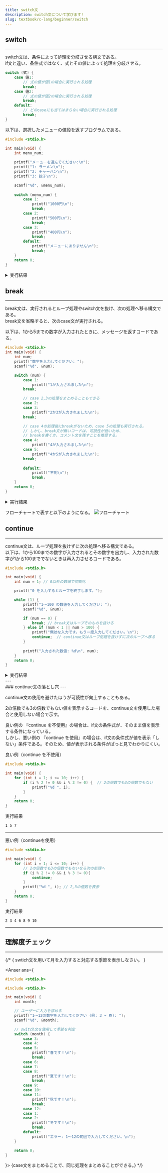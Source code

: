 ```yaml
---
title: switch文
description: switch文について学びます!
slug: textbook/c-lang/beginner/switch
---
```



## switch
---

switch文は、条件によって処理を分岐させる構文である。  
if文と違い、条件式ではなく、式とその値によって処理を分岐させる。  

```c   
switch (式) {
    case 値1:
        // 式の値が値1の場合に実行される処理
        break;
    case 値2:
        // 式の値が値2の場合に実行される処理
        break;
    default:
        // どのcaseにも当てはまらない場合に実行される処理
        break;
}
```

以下は、選択したメニューの値段を返すプログラムである。

```c
#include <stdio.h> 

int main(void) {
    int menu_num;
    
    printf("メニューを選んでください:\n");
    printf("1: ラーメン\n");
    printf("2: チャーハン\n");
    printf("3: 餃子\n");

    scanf("%d", &menu_num);
    
    switch (menu_num) {
        case 1:
            printf("1000円\n");
            break;
        case 2:
            printf("500円\n");
            break;
        case 3:
            printf("400円\n");
            break;
        default:
            printf("メニューにありません\n");
            break;
    }
    return 0;
}
```
<details>
  <summary>実行結果</summary>
実行結果1
```
メニューを選んでください:
1: ラーメン
2: チャーハン
3: 餃子
1
1000円
```
---
実行結果2
```
メニューを選んでください:
1: ラーメン
2: チャーハン
3: 餃子
4
メニューにありません
```
---
フローチャートで表すと以下のようになる。
![フローチャート](/fc_menu_switch.drawio.svg)
</details>

## break
---

break文は、実行されるとループ処理やswitch文を抜け、次の処理へ移る構文である。  
break文を省略すると、次のcase文が実行される。 

以下は、1から5までの数字が入力されたときに、メッセージを返すコードである。  
```c
#include <stdio.h>
int main(void) {
    int num;
    printf("数字を入力してください: ");
    scanf("%d", &num);

    switch (num) {
        case 1:
            printf("1が入力されました\n");
        break;

        // case 2,3の処理をまとめることもできる
        case 2:
        case 3:
            printf("2か3が入力されました\n");
        break;

        // case 4の処理後にbreakがないため、case 5の処理も実行される。
        // しかし、break文が無いコードは、可読性が低いため、
        // breakを書くか、コメント文を残すことを推奨する。
        case 4:
            printf("4が入力されました\n");
        case 5:
            printf("4か5が入力されました\n");
        break;
        
        default:
            printf("不明\n");
            break;
    }
    return 0;
}
```
<details>
  <summary>実行結果</summary>
実行結果1
```
数字を入力してください: 1
1が入力されました
```
---
実行結果2
```
数字を入力してください: 2
2か3が入力されました
```
---
実行結果3
```
数字を入力してください: 3
2か3が入力されました
```
---
実行結果4
```
数字を入力してください: 4
4が入力されました
4か5が入力されました
```
---
実行結果5
```
数字を入力してください: 5
4か5が入力されました
```
---
実行結果6
```
数字を入力してください: 6
不明
```
---
</details>

フローチャートで表すと以下のようになる。
![フローチャート](/fc_sample_break.drawio.svg)

## continue
---

continue文は、ループ処理を抜けずに次の処理へ移る構文である。  
以下は、1から100までの数字が入力されるとその数字を出力し、入力された数字が1から100まででないときは再入力させるコードである。
```c
#include <stdio.h>

int main(void) {
    int num = 1; // 0以外の数値で初期化

    printf("0 を入力するとループを終了します。");

    while (1) {
        printf("1～100 の数値を入力してください: ");
        scanf("%d", &num);

        if (num == 0) {
            break; // break文はループそのものを抜ける
        } else if (num < 1 || num > 100) {
            printf("無効な入力です。もう一度入力してください。\n");
            continue;  // continue文はループ処理を抜けずに次のループへ移る
        }
        
        printf("入力された数値: %d\n", num);
    }
    return 0;
}
```
<details>
  <summary>実行結果</summary>
```
0 を入力するとループを終了します。
1～100 の数値を入力してください: 50
入力された数値: 50
1～100 の数値を入力してください: 200
無効な入力です。もう一度入力してください。
1～100 の数値を入力してください: 0
```
</details>
---

<Aside type="caution">
### continue文の落とし穴
---

continue文の使用を避けたほうが可読性が向上することもある。

2の倍数でも3の倍数でもない値を表示するコードを、continue文を使用した場合と使用しない場合で示す。  

良い例の 『continue を不使用』の場合は、if文の条件式が、そのまま値を表示する条件になっている。  
しかし、悪い例の 『continue を使用』の場合は、if文の条件式が値を表示「しない」条件である。そのため、値が表示される条件がぱっと見でわかりにくい。

良い例（continue を不使用）
```c
#include <stdio.h>

int main(void) {
    for (int i = 1; i <= 10; i++) {
        if (i % 2 != 0 && i % 3 != 0) {  // 2の倍数でも3の倍数でもない
            printf("%d ", i);
        }
    }
    return 0;
}
```
実行結果
```
1 5 7
```


---

悪い例（continueを使用）
```c
#include <stdio.h>

int main(void) {
    for (int i = 1; i <= 10; i++) {
        // 2の倍数でも3の倍数でもないなら次の処理へ
        if (i % 2 != 0 && i % 3 != 0){ 
            continue; 
        }
        printf("%d ", i); // 2,3の倍数を表示
    }
    return 0;
}
```
実行結果
```
2 3 4 6 8 9 10 
```
---
</Aside>

## 理解度チェック
---

{/* <Quize>
{
swtich文を用いて月を入力すると対応する季節を表示しなさい。
}
</Quize>

<Anser ans={
```c
#include <stdio.h>

#include <stdio.h>

int main(void) {
    int month;

    // ユーザーに入力を求める
    printf("1～12の数字を入力してください (例: 3 → 春): ");
    scanf("%d", &month);

    // switch文を使用して季節を判定
    switch (month) {
        case 3:
        case 4:
        case 5:
            printf("春です！\n");
            break;
        case 6:
        case 7:
        case 8:
            printf("夏です！\n");
            break;
        case 9:
        case 10:
        case 11:
            printf("秋です！\n");
            break;
        case 12:
        case 1:
        case 2:
            printf("冬です！\n");
            break;
        default:
            printf("エラー: 1～12の範囲で入力してください。\n");
    }

    return 0;
}
```    
}>
{case文をまとめることで、同じ処理をまとめることができる。}
</Anser> */}
